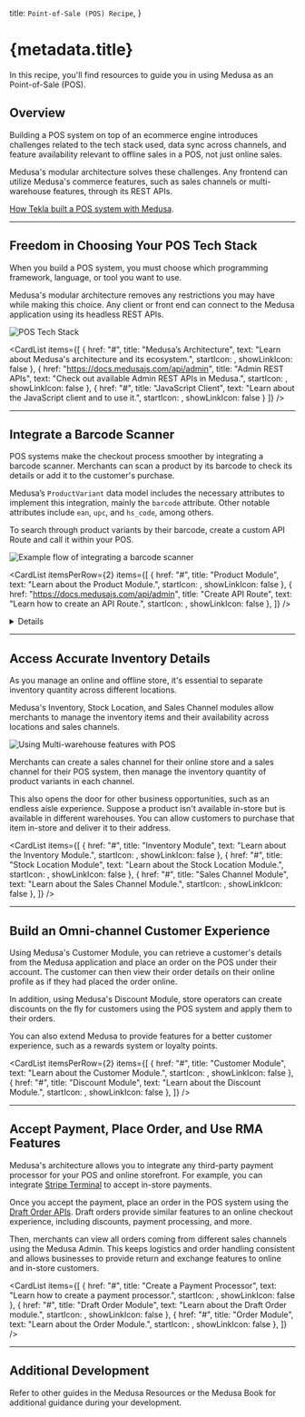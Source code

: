 
  title: `Point-of-Sale (POS) Recipe`,
}

# {metadata.title}

In this recipe, you'll find resources to guide you in using Medusa as an Point-of-Sale (POS).

## Overview

Building a POS system on top of an ecommerce engine introduces challenges related to the tech stack used, data sync across channels, and feature availability relevant to offline sales in a POS, not just online sales.

Medusa's modular architecture solves these challenges. Any frontend can utilize Medusa's commerce features, such as sales channels or multi-warehouse features, through its REST APIs.

<Note title="Related use-case">

[How Tekla built a POS system with Medusa](https://medusajs.com/blog/tekla-agilo-pos-case/).

</Note>

---

## Freedom in Choosing Your POS Tech Stack

When you build a POS system, you must choose which programming framework, language, or tool you want to use.

Medusa's modular architecture removes any restrictions you may have while making this choice. Any client or front end can connect to the Medusa application using its headless REST APIs.

![POS Tech Stack](https://res.cloudinary.com/dza7lstvk/image/upload/v1709034282/Medusa%20Book/pos-scan-barcode_a8j8ew.jpg)

<CardList items={[
  {
    href: "#",
    title: "Medusa’s Architecture",
    text: "Learn about Medusa's architecture and its ecosystem.",
    startIcon: <AcademicCapSolid />,
    showLinkIcon: false
  },
  {
    href: "https://docs.medusajs.com/api/admin",
    title: "Admin REST APIs",
    text: "Check out available Admin REST APIs in Medusa.",
    startIcon: <AcademicCapSolid />,
    showLinkIcon: false
  },
  {
    href: "#",
    title: "JavaScript Client",
    text: "Learn about the JavaScript client and to use it.",
    startIcon: <AcademicCapSolid />,
    showLinkIcon: false
  }
]} />

---

## Integrate a Barcode Scanner

POS systems make the checkout process smoother by integrating a barcode scanner. Merchants can scan a product by its barcode to check its details or add it to the customer's purchase.

Medusa’s `ProductVariant` data model includes the necessary attributes to implement this integration, mainly the `barcode` attribute. Other notable attributes include `ean`, `upc`, and `hs_code`, among others.

To search through product variants by their barcode, create a custom API Route and call it within your POS.

![Example flow of integrating a barcode scanner](https://res.cloudinary.com/dza7lstvk/image/upload/v1709034282/Medusa%20Book/pos-scan-barcode_a8j8ew.jpg)

<CardList itemsPerRow={2} items={[
  {
    href: "#",
    title: "Product Module",
    text: "Learn about the Product Module.",
    startIcon: <AcademicCapSolid />,
    showLinkIcon: false
  },
  {
    href: "https://docs.medusajs.com/api/admin",
    title: "Create API Route",
    text: "Learn how to create an API Route.",
    startIcon: <AcademicCapSolid />,
    showLinkIcon: false
  },
]} />

<Details summaryContent="Example: Search Products By Barcode API Route">

  Here’s an example of creating a custom API Route at `/store/pos/search-barcode` that searches product variants by a barcode:

  ```ts title="src/api/store/pos/search-barcode/route.ts"
  import type { 
    MedusaRequest, 
    MedusaResponse, 
    ProductVariantService,
  } from "@medusajs/medusa"
  import { MedusaError } from "@medusajs/utils"

  export const GET = async (
    req: MedusaRequest, 
    res: MedusaResponse
  ) => {
    const barcode = (req.query.barcode as string) || ""
    if (!barcode) {
      throw new MedusaError(
        MedusaError.Types.INVALID_DATA, 
        "Barcode is required"
      )
    }
    // get product service
    const productVariantService = req.scope.resolve<
      ProductVariantService
    >("productVariantService")

    // retrieve product variants by barcode
    const productVariants = await productVariantService
      .list({
        barcode,
      })

    res.json({
      product_variants: productVariants,
    })
  }
  ```

</Details>

---

## Access Accurate Inventory Details

As you manage an online and offline store, it's essential to separate inventory quantity across different locations.

Medusa's Inventory, Stock Location, and Sales Channel modules allow merchants to manage the inventory items and their availability across locations and sales channels.

![Using Multi-warehouse features with POS](https://res.cloudinary.com/dza7lstvk/image/upload/v1709034731/Medusa%20Book/pos-multiwarehouse_r1z48x.jpg)

Merchants can create a sales channel for their online store and a sales channel for their POS system, then manage the inventory quantity of product variants in each channel.

This also opens the door for other business opportunities, such as an endless aisle experience. Suppose a product isn't available in-store but is available in different warehouses. You can allow customers to purchase that item in-store and deliver it to their address.

<CardList items={[
  {
    href: "#",
    title: "Inventory Module",
    text: "Learn about the Inventory Module.",
    startIcon: <AcademicCapSolid />,
    showLinkIcon: false
  },
  {
    href: "#",
    title: "Stock Location Module",
    text: "Learn about the Stock Location Module.",
    startIcon: <AcademicCapSolid />,
    showLinkIcon: false
  },
  {
    href: "#",
    title: "Sales Channel Module",
    text: "Learn about the Sales Channel Module.",
    startIcon: <AcademicCapSolid />,
    showLinkIcon: false
  },
]} />

---

## Build an Omni-channel Customer Experience

Using Medusa's Customer Module, you can retrieve a customer's details from the Medusa application and place an order on the POS under their account. The customer can then view their order details on their online profile as if they had placed the order online.

In addition, using Medusa's Discount Module, store operators can create discounts on the fly for customers using the POS system and apply them to their orders.

You can also extend Medusa to provide features for a better customer experience, such as a rewards system or loyalty points.

<CardList itemsPerRow={2} items={[
  {
    href: "#",
    title: "Customer Module",
    text: "Learn about the Customer Module.",
    startIcon: <AcademicCapSolid />,
    showLinkIcon: false
  },
  {
    href: "#",
    title: "Discount Module",
    text: "Learn about the Discount Module.",
    startIcon: <AcademicCapSolid />,
    showLinkIcon: false
  },
]} />

---

## Accept Payment, Place Order, and Use RMA Features

Medusa's architecture allows you to integrate any third-party payment processor for your POS and online storefront. For example, you can integrate [Stripe Terminal](https://stripe.com/terminal) to accept in-store payments.

Once you accept the payment, place an order in the POS system using the [Draft Order APIs](https://docs.medusajs.com/api/admin#draft-orders). Draft orders provide similar features to an online checkout experience, including discounts, payment processing, and more.

Then, merchants can view all orders coming from different sales channels using the Medusa Admin. This keeps logistics and order handling consistent and allows businesses to provide return and exchange features to online and in-store customers.

<CardList items={[
  {
    href: "#",
    title: "Create a Payment Processor",
    text: "Learn how to create a payment processor.",
    startIcon: <AcademicCapSolid />,
    showLinkIcon: false
  },
  {
    href: "#",
    title: "Draft Order Module",
    text: "Learn about the Draft Order module.",
    startIcon: <AcademicCapSolid />,
    showLinkIcon: false
  },
  {
    href: "#",
    title: "Order Module",
    text: "Learn about the Order Module.",
    startIcon: <AcademicCapSolid />,
    showLinkIcon: false
  },
]} />

---

## Additional Development

Refer to other guides in the Medusa Resources or the Medusa Book for additional guidance during your development.
